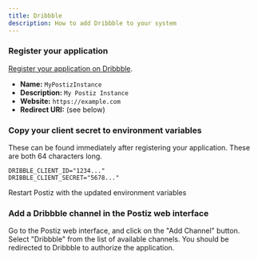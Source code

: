 ```yaml
---
title: Dribbble
description: How to add Dribbble to your system
---
```



<NeverShare />

<Steps>

### Register your application

[Register your application on Dribbble](https://dribbble.com/account/applications/new).

* **Name:** `MyPostizInstance`
* **Description:** `My Postiz Instance`
* **Website:** `https://example.com`
* **Redirect URI:** (see below)

<OAuth2Redirect provider = "dribble" />

### Copy your client secret to environment variables

These can be found immediately after registering your application. These are both 64 characters long.


```env
DRIBBLE_CLIENT_ID="1234..."
DRIBBLE_CLIENT_SECRET="5678..."
```

Restart Postiz with the updated environment variables

### Add a Dribbble channel in the Postiz web interface

Go to the Postiz web interface, and click on the "Add Channel" button. Select "Dribbble" from the list of available channels. You should be redirected to Dribbble to authorize the application.

</Steps>

